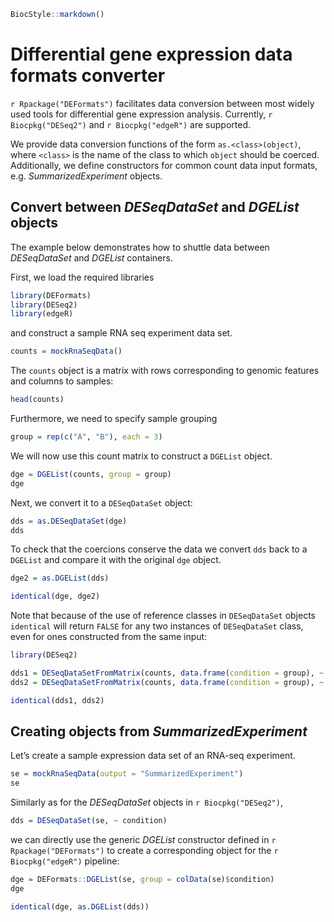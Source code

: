 <!-- rmarkdown v1 -->
<!--
%\VignetteIndexEntry{Differential gene expression data formats converter}
%\VignettePackage{DEFormats}
%\VignetteEngine{knitr::knitr}
-->

```r
BiocStyle::markdown()
```

# Differential gene expression data formats converter

`r Rpackage("DEFormats")` facilitates data conversion between most widely used tools for differential gene expression analysis.
Currently, `r Biocpkg("DESeq2")` and `r Biocpkg("edgeR")` are supported.

We provide data conversion functions of the form `as.<class>(object)`, where `<class>` is the name of the class to which `object` should be coerced. Additionally, we define constructors for common count data input formats, e.g. *SummarizedExperiment* objects.

## Convert between *DESeqDataSet* and *DGEList* objects

The example below demonstrates how to shuttle data between *DESeqDataSet* and *DGEList* containers.

First, we load the required libraries 

```r
library(DEFormats)
library(DESeq2)
library(edgeR)
```

and construct a sample RNA seq experiment data set.

```r
counts = mockRnaSeqData()
```

The `counts` object is a matrix with rows corresponding to genomic features and columns to samples:

```r
head(counts)
````

Furthermore, we need to specify sample grouping

```r
group = rep(c("A", "B"), each = 3)
```

We will now use this count matrix to construct a `DGEList` object.

```r
dge = DGEList(counts, group = group)
dge
```

Next, we convert it to a `DESeqDataSet` object:

```r
dds = as.DESeqDataSet(dge)
dds
```

To check that the coercions conserve the data we convert `dds` back to a `DGEList` and compare it with the original `dge` object.

```r
dge2 = as.DGEList(dds)

identical(dge, dge2)
```

Note that because of the use of reference classes in `DESeqDataSet` objects `identical` will return `FALSE` for any two instances of `DESeqDataSet` class, even for ones constructed from the same input:

```r
library(DESeq2)

dds1 = DESeqDataSetFromMatrix(counts, data.frame(condition = group), ~ condition)
dds2 = DESeqDataSetFromMatrix(counts, data.frame(condition = group), ~ condition)

identical(dds1, dds2)
```



## Creating objects from *SummarizedExperiment*

Let's create a sample expression data set of an RNA-seq experiment.

```r
se = mockRnaSeqData(output = "SummarizedExperiment")
se
```

Similarly as for the *DESeqDataSet* objects in `r Biocpkg("DESeq2")`,

```r
dds = DESeqDataSet(se, ~ condition)
```

we can directly use the generic *DGEList* constructor defined in `r Rpackage("DEFormats")` to create a corresponding object for the `r Biocpkg("edgeR")` pipeline:

```r
dge = DEFormats::DGEList(se, group = colData(se)$condition)
dge
```

```r
identical(dge, as.DGEList(dds))
```
